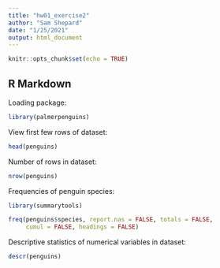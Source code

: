 ```yaml
---
title: "hw01_exercise2"
author: "Sam Shepard"
date: "1/25/2021"
output: html_document
---
```


```r
knitr::opts_chunk$set(echo = TRUE)
```

## R Markdown

Loading package:

```r
library(palmerpenguins)
```

View first few rows of dataset:
```r
head(penguins)
```
Number of rows in dataset:
```r
nrow(penguins)
```
Frequencies of penguin species:
```r
library(summarytools)

freq(penguins$species, report.nas = FALSE, totals = FALSE, 
     cumul = FALSE, headings = FALSE)
```

Descriptive statistics of numerical variables in dataset:
```r
descr(penguins)
```

